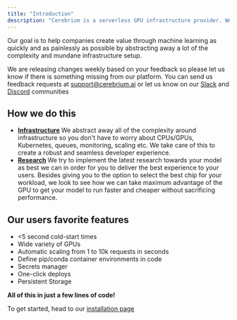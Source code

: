 ```yaml
---
title: "Introduction"
description: "Cerebrium is a serverless GPU infrastructure provider. We want to help you run machine learning models in the cloud efficiently and at scale."
---
```


Our goal is to help companies create value through machine learning as quickly and as painlessly as possible by abstracting away a lot of the complexity and mundane infrastructure setup.

We are releasing changes weekly based on your feedback so please let us know if there is something missing from our platform.
You can send us feedback requests at [support@cerebrium.ai](mailto:support@cerebrium.ai) or let us know on our [Slack](https://join.slack.com/t/cerebriumworkspace/shared_invite/zt-1qojg3eac-q4xyu5O~MeniNIg2jNeadg) and [Discord](https://discord.gg/ATj6USmeE2) communities

## How we do this

- <b>
    <u>Infrastructure</u>
  </b>
  We abstract away all of the complexity around infrastructure so you don't have
  to worry about CPUs/GPUs, Kubernetes, queues, monitoring, scaling etc. We take
  care of this to create a robust and seamless developer experience.
- <b>
    <u>Research</u>
  </b>
  We try to implement the latest research towards your model as best we can in order
  for you to deliver the best experience to your users. Besides giving you to the
  option to select the best chip for your workload, we look to see how we can take
  maximum advantage of the GPU to get your model to run faster and cheaper without
  sacrificing performance.

## Our users favorite features

- \<5 second cold-start times
- Wide variety of GPUs
- Automatic scaling from 1 to 10k requests in seconds
- Define pip/conda container environments in code
- Secrets manager
- One-click deploys
- Persistent Storage

<b>All of this in just a few lines of code!</b>

To get started, head to our [installation page](/installation)
